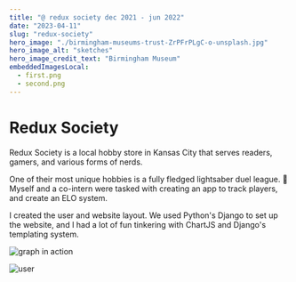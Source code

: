 ```yaml
---
title: "@ redux society dec 2021 - jun 2022"
date: "2023-04-11"
slug: "redux-society"
hero_image: "./birmingham-museums-trust-ZrPFrPLgC-o-unsplash.jpg"
hero_image_alt: "sketches"
hero_image_credit_text: "Birmingham Museum"
embeddedImagesLocal:
  - first.png
  - second.png
---
```


# Redux Society 

Redux Society is a local hobby store in Kansas City that serves readers, gamers, and various forms of nerds.

One of their most unique hobbies is a fully fledged lightsaber duel league. 🤺
Myself and a co-intern were tasked with creating an app to track players, and create an ELO system.

I created the user and website layout. We used Python's Django to set up the website, and I had a lot of fun tinkering with ChartJS and Django's templating system.

![graph in action](./first.png)

![user](./second.png)